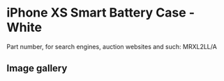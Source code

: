# iPhone XS Smart Battery Case - White

Part number, for search engines, auction websites and such: MRXL2LL/A

## Image gallery

<div style={{ width: "768px" }}>
  <GalleryComponent
    images={[
      {
        original: "/everysource/MRXL2",
        thumbnail: "/everypreview/MRXL2",
      },
      {
        original: "/everysource/MRXL2_AV2",
        thumbnail: "/everypreview/MRXL2_AV2",
      },
      {
        original: "/everysource/MRXL2_AV3",
        thumbnail: "/everypreview/MRXL2_AV3",
      },
      {
        original: "/everysource/MRXL2_AV4",
        thumbnail: "/everypreview/MRXL2_AV4",
      },
      {
        original: "/everysource/MRXL2_AV5",
        thumbnail: "/everypreview/MRXL2_AV5",
      },
      {
        original: "/everysource/MRXL2_AV6",
        thumbnail: "/everypreview/MRXL2_AV6",
      }
    ]}
  />
</div>